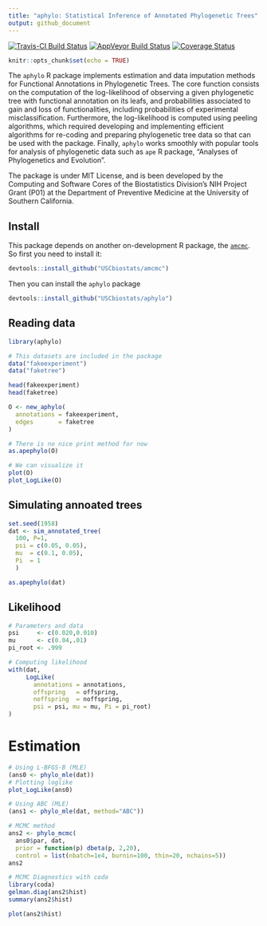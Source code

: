 ```yaml
---
title: "aphylo: Statistical Inference of Annotated Phylogenetic Trees"
output: github_document
---
```


[![Travis-CI Build Status](https://travis-ci.org/USCbiostats/aphylo.svg?branch=master)](https://travis-ci.org/USCbiostats/aphylo)
[![AppVeyor Build Status](https://ci.appveyor.com/api/projects/status/github/USCbiostats/aphylo?branch=master&svg=true)](https://ci.appveyor.com/project/USCbiostats/aphylo)
[![Coverage Status](https://img.shields.io/codecov/c/github/USCbiostats/aphylo/master.svg)](https://codecov.io/github/USCbiostats/aphylo?branch=master)

```r
knitr::opts_chunk$set(echo = TRUE)
```

The `aphylo` R package implements estimation and data imputation methods for Functional Annotations in Phylogenetic Trees. The core function consists on the computation of the log-likelihood of observing a given phylogenetic tree with functional annotation on its leafs, and probabilities associated to gain and loss of functionalities, including probabilities of experimental misclassification. Furthermore, the log-likelihood is computed using peeling algorithms, which required developing and implementing efficient algorithms for re-coding and preparing phylogenetic tree data so that can be used with the package. Finally, `aphylo` works smoothly with popular tools for analysis of phylogenetic data such as `ape` R package, "Analyses of Phylogenetics and Evolution".

The package is under MIT License, and is been developed by the Computing and Software Cores of the Biostatistics Division's NIH Project Grant (P01) at the Department of Preventive Medicine at the University of Southern California.

## Install

This package depends on another on-development R package, the [`amcmc`](https://github.com/USCbiostats/amcmc). So first you need to install it:

```r
devtools::install_github("USCbiostats/amcmc")
```

Then you can install the `aphylo` package

```r
devtools::install_github("USCbiostats/aphylo")
```

## Reading data

```r
library(aphylo)
```


```r

# This datasets are included in the package
data("fakeexperiment")
data("faketree")

head(fakeexperiment)
head(faketree)
```

```r
O <- new_aphylo(
  annotations = fakeexperiment,
  edges       = faketree
)

# There is no nice print method for now
as.apephylo(O)

# We can visualize it
plot(O)
plot_LogLike(O)
```

## Simulating annoated trees

```r
set.seed(1958)
dat <- sim_annotated_tree(
  100, P=1, 
  psi = c(0.05, 0.05),
  mu  = c(0.1, 0.05),
  Pi  = 1
  )

as.apephylo(dat)
```


## Likelihood


```r
# Parameters and data
psi     <- c(0.020,0.010)
mu      <- c(0.04,.01)
pi_root <- .999

# Computing likelihood
with(dat, 
     LogLike(
       annotations = annotations, 
       offspring   = offspring, 
       noffspring  = noffspring, 
       psi = psi, mu = mu, Pi = pi_root)
)

```

# Estimation

```r
# Using L-BFGS-B (MLE)
(ans0 <- phylo_mle(dat))
# Plotting loglike
plot_LogLike(ans0)

# Using ABC (MLE)
(ans1 <- phylo_mle(dat, method="ABC"))

# MCMC method
ans2 <- phylo_mcmc(
  ans0$par, dat,
  prior = function(p) dbeta(p, 2,20),
  control = list(nbatch=1e4, burnin=100, thin=20, nchains=5))
ans2
```

```r
# MCMC Diagnostics with coda
library(coda)
gelman.diag(ans2$hist)
summary(ans2$hist)

plot(ans2$hist)
```

